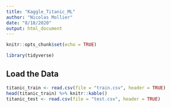 ```yaml
---
title: "Kaggle_Titanic_ML"
author: "Nicolas Mollier"
date: "8/18/2020"
output: html_document
---
```


```r
knitr::opts_chunk$set(echo = TRUE)
```

```r
library(tidyverse)
```


## Load the Data

```r
titanic_train <- read.csv(file = "train.csv", header = TRUE)
head(titanic_train) %>% knitr::kable()
titanic_test <- read.csv(file = "test.csv", header = TRUE)

```



